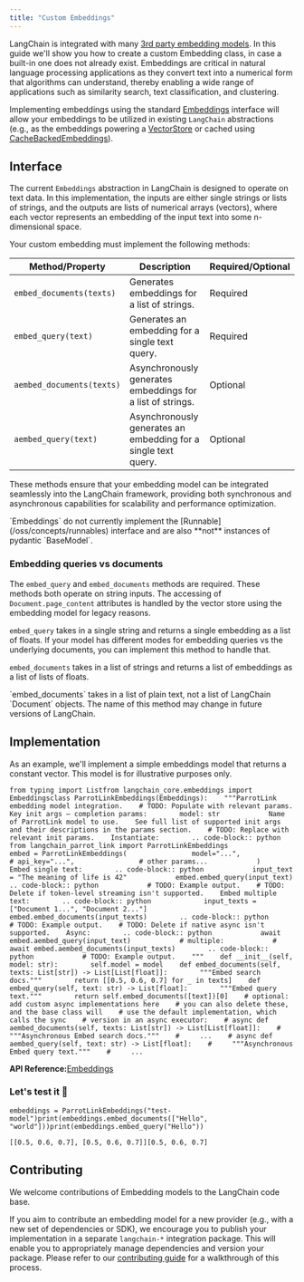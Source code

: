 ```yaml
---
title: "Custom Embeddings"
---
```


LangChain is integrated with many [3rd party embedding models](/oss/integrations/text_embedding). In this guide we'll show you how to create a custom Embedding class, in case a built-in one does not already exist. Embeddings are critical in natural language processing applications as they convert text into a numerical form that algorithms can understand, thereby enabling a wide range of applications such as similarity search, text classification, and clustering.

Implementing embeddings using the standard [Embeddings](https://python.langchain.com/api_reference/core/embeddings/langchain_core.embeddings.embeddings.Embeddings.html) interface will allow your embeddings to be utilized in existing `LangChain` abstractions (e.g., as the embeddings powering a [VectorStore](https://python.langchain.com/api_reference/core/vectorstores/langchain_core.vectorstores.base.VectorStore.html) or cached using [CacheBackedEmbeddings](/oss/how_to/caching_embeddings)).

## Interface

The current `Embeddings` abstraction in LangChain is designed to operate on text data. In this implementation, the inputs are either single strings or lists of strings, and the outputs are lists of numerical arrays (vectors), where each vector represents an embedding of the input text into some n-dimensional space.

Your custom embedding must implement the following methods:

| Method/Property           | Description                                                    | Required/Optional |
| ------------------------- | -------------------------------------------------------------- | ----------------- |
| `embed_documents(texts)`  | Generates embeddings for a list of strings.                    | Required          |
| `embed_query(text)`       | Generates an embedding for a single text query.                | Required          |
| `aembed_documents(texts)` | Asynchronously generates embeddings for a list of strings.     | Optional          |
| `aembed_query(text)`      | Asynchronously generates an embedding for a single text query. | Optional          |

These methods ensure that your embedding model can be integrated seamlessly into the LangChain framework, providing both synchronous and asynchronous capabilities for scalability and performance optimization.

<Note>
  `Embeddings` do not currently implement the [Runnable](/oss/concepts/runnables) interface and are also **not** instances of pydantic `BaseModel`.
</Note>

### Embedding queries vs documents

The `embed_query` and `embed_documents` methods are required. These methods both operate on string inputs. The accessing of `Document.page_content` attributes is handled by the vector store using the embedding model for legacy reasons.

`embed_query` takes in a single string and returns a single embedding as a list of floats. If your model has different modes for embedding queries vs the underlying documents, you can implement this method to handle that.

`embed_documents` takes in a list of strings and returns a list of embeddings as a list of lists of floats.

<Note>
  `embed_documents` takes in a list of plain text, not a list of LangChain `Document` objects. The name of this method may change in future versions of LangChain.
</Note>

## Implementation

As an example, we'll implement a simple embeddings model that returns a constant vector. This model is for illustrative purposes only.

```
from typing import Listfrom langchain_core.embeddings import Embeddingsclass ParrotLinkEmbeddings(Embeddings):    """ParrotLink embedding model integration.    # TODO: Populate with relevant params.    Key init args — completion params:        model: str            Name of ParrotLink model to use.    See full list of supported init args and their descriptions in the params section.    # TODO: Replace with relevant init params.    Instantiate:        .. code-block:: python            from langchain_parrot_link import ParrotLinkEmbeddings            embed = ParrotLinkEmbeddings(                model="...",                # api_key="...",                # other params...            )    Embed single text:        .. code-block:: python            input_text = "The meaning of life is 42"            embed.embed_query(input_text)        .. code-block:: python            # TODO: Example output.    # TODO: Delete if token-level streaming isn't supported.    Embed multiple text:        .. code-block:: python             input_texts = ["Document 1...", "Document 2..."]            embed.embed_documents(input_texts)        .. code-block:: python            # TODO: Example output.    # TODO: Delete if native async isn't supported.    Async:        .. code-block:: python            await embed.aembed_query(input_text)            # multiple:            # await embed.aembed_documents(input_texts)        .. code-block:: python            # TODO: Example output.    """    def __init__(self, model: str):        self.model = model    def embed_documents(self, texts: List[str]) -> List[List[float]]:        """Embed search docs."""        return [[0.5, 0.6, 0.7] for _ in texts]    def embed_query(self, text: str) -> List[float]:        """Embed query text."""        return self.embed_documents([text])[0]    # optional: add custom async implementations here    # you can also delete these, and the base class will    # use the default implementation, which calls the sync    # version in an async executor:    # async def aembed_documents(self, texts: List[str]) -> List[List[float]]:    #     """Asynchronous Embed search docs."""    #     ...    # async def aembed_query(self, text: str) -> List[float]:    #     """Asynchronous Embed query text."""    #     ...
```

**API Reference:**[Embeddings](https://python.langchain.com/api_reference/core/embeddings/langchain_core.embeddings.embeddings.Embeddings.html)

### Let's test it 🧪

```
embeddings = ParrotLinkEmbeddings("test-model")print(embeddings.embed_documents(["Hello", "world"]))print(embeddings.embed_query("Hello"))
```

```
[[0.5, 0.6, 0.7], [0.5, 0.6, 0.7]][0.5, 0.6, 0.7]
```

## Contributing

We welcome contributions of Embedding models to the LangChain code base.

If you aim to contribute an embedding model for a new provider (e.g., with a new set of dependencies or SDK), we encourage you to publish your implementation in a separate `langchain-*` integration package. This will enable you to appropriately manage dependencies and version your package. Please refer to our [contributing guide](/oss/contributing/how_to/integrations) for a walkthrough of this process.
